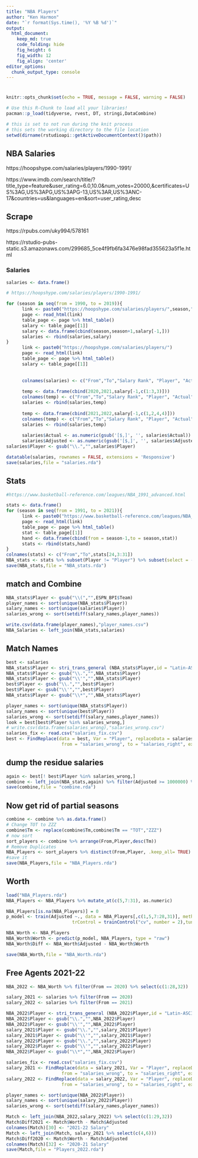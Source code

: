 ```yaml
---
title: "NBA Players"
author: "Ken Harmon"
date: "`r format(Sys.time(), '%Y %B %d')`"
output:
  html_document:  
    keep_md: true
    code_folding: hide
    fig_height: 6
    fig_width: 12
    fig_align: 'center'
editor_options: 
  chunk_output_type: console
---
```


# {.tabset .tabset-fade}

```r
knitr::opts_chunk$set(echo = TRUE, message = FALSE, warning = FALSE)
```

```r
# Use this R-Chunk to load all your libraries!
pacman::p_load(tidyverse, rvest, DT, stringi,DataCombine)
```

```r
# this is set to not run during the knit process
# this sets the working directory to the file location
setwd(dirname(rstudioapi::getActiveDocumentContext()$path))
```

## NBA Salaries

https://hoopshype.com/salaries/players/1990-1991/

https://www.imdb.com/search/title/?title_type=feature&user_rating=6.0,10.0&num_votes=20000,&certificates=US%3AG,US%3APG,US%3APG-13,US%3AR,US%3ANC-17&countries=us&languages=en&sort=user_rating,desc

## Scrape

https://rpubs.com/uky994/578161

https://rstudio-pubs-static.s3.amazonaws.com/299685_5ce4f9fb6fa3476e98fad355623a5f1e.html

### Salaries

```r
salaries <- data.frame()

# https://hoopshype.com/salaries/players/1990-1991/ 

for (season in seq(from = 1990, to = 2019)){
      link <- paste0("https://hoopshype.com/salaries/players/",season,"-",season+1,"/")
      page <- read_html(link)
      table_page <- page %>% html_table()
      salary <- table_page[[1]]
      salary <- data.frame(cbind(season,season+1,salary[-1,])) 
      salaries <- rbind(salaries,salary)
}
      link <- paste0("https://hoopshype.com/salaries/players/")
      page <- read_html(link)
      table_page <- page %>% html_table()
      salary <- table_page[[1]]
      
      
      colnames(salaries) <- c("From","To","Salary Rank", "Player", "Actual", "Adjusted")
      
      temp <- data.frame(cbind(2020,2021,salary[-1,c(1:3,3)]))
      colnames(temp) <- c("From","To","Salary Rank", "Player", "Actual", "Adjusted")
      salaries <- rbind(salaries,temp)
      
      temp <- data.frame(cbind(2021,2022,salary[-1,c(1,2,4,4)]))
      colnames(temp) <- c("From","To","Salary Rank", "Player", "Actual", "Adjusted")
      salaries <- rbind(salaries,temp)
      
      salaries$Actual <- as.numeric(gsub('[$,]', '', salaries$Actual))
      salaries$Adjusted <- as.numeric(gsub('[$,]', '', salaries$Adjusted))
salaries$Player <- gsub("\\.","",salaries$Player) 

datatable(salaries, rownames = FALSE, extensions = 'Responsive')
save(salaries,file = "salaries.rda")

```

## Stats

```r

#https://www.basketball-reference.com/leagues/NBA_1991_advanced.html

stats <- data.frame()
for (season in seq(from = 1991, to = 2021)){
      link <- paste0("https://www.basketball-reference.com/leagues/NBA_",season,"_advanced.html")
      page <- read_html(link)
      table_page <- page %>% html_table()
      stat <- table_page[[1]]
      hand <- data.frame(cbind(from = season-1,to = season,stat)) 
      stats <- rbind(stats,hand)
}
colnames(stats) <- c("From","To",stats[24,3:31])
NBA_stats <- stats %>% subset(Player != "Player") %>% subset(select = -c(Rk))
save(NBA_stats,file = "NBA_stats.rda")
```

## match and Combine

```r
NBA_stats$Player <- gsub("\\(","",ESPN_BPI$Team)
player_names <- sort(unique(NBA_stats$Player))
salary_names <- sort(unique(salaries$Player))
salaries_wrong <- sort(setdiff(salary_names,player_names))

write.csv(data.frame(player_names),"player_names.csv")
NBA_Salaries <- left_join(NBA_stats,salaries)
```

## Match Names

```r
best <- salaries 
NBA_stats$Player <- stri_trans_general (NBA_stats$Player,id = "Latin-ASCII")
NBA_stats$Player <- gsub("\\.","",NBA_stats$Player)
NBA_stats$Player <- gsub("\\'","",NBA_stats$Player)
best$Player <- gsub("\\.","",best$Player)
best$Player <- gsub("\\'","",best$Player)
NBA_stats$Player <- gsub("\\*","",NBA_stats$Player)

player_names <- sort(unique(NBA_stats$Player))
salary_names <- sort(unique(best$Player))
salaries_wrong <- sort(setdiff(salary_names,player_names))
look = best[best$Player %in% salaries_wrong,]
# write.csv(data.frame(salaries_wrong),"salaries_wrong.csv")
salaries_fix <- read.csv("salaries_fix.csv")
best <- FindReplace(data = best, Var = "Player", replaceData = salaries_fix,
                     from = "salaries_wrong", to = "salaries_right", exact = TRUE)
```

## dump the residue salaries

```r
again <- best[! best$Player %in% salaries_wrong,]
combine <- left_join(NBA_stats,again) %>% filter(Adjusted >= 1000000) %>% select(c(-21,-26))
save(combine,file = "combine.rda")
```

## Now get rid of partial seasons

```r
combine <- combine %>% as.data.frame()
# Change TOT to ZZZ
combine$Tm <- replace(combine$Tm,combine$Tm == "TOT","ZZZ")
# now sort
sort_players <- combine %>% arrange(From,Player,desc(Tm))
# Remove Duplicates
NBA_Players <- sort_players %>% distinct(From,Player, .keep_all= TRUE)
#save it
save(NBA_Players,file = "NBA_Players.rda")
```

## Worth

```r
load("NBA_Players.rda")
NBA_Players <- NBA_Players %>% mutate_at(c(5,7:31), as.numeric) 

NBA_Players[is.na(NBA_Players)] = 0
p_model <- train(Adjusted ~., data = NBA_Players[,c(1,5,7:28,31)], method = "glmnet",
                         trControl = trainControl("cv", number = 2),tuneLength = 2)

NBA_Worth <- NBA_Players
NBA_Worth$Worth <- predict(p_model, NBA_Players, type = "raw")
NBA_Worth$Diff <- NBA_Worth$Adjusted - NBA_Worth$Worth

save(NBA_Worth,file = "NBA_Worth.rda")
```

## Free Agents 2021-22

```r
NBA_2022 <- NBA_Worth %>% filter(From == 2020) %>% select(c(1:28,32))

salary_2021 <- salaries %>% filter(From == 2020)
salary_2022 <- salaries %>% filter(From == 2021)

NBA_2022$Player <- stri_trans_general (NBA_2022$Player,id = "Latin-ASCII")
NBA_2022$Player <- gsub("\\.","",NBA_2022$Player)
NBA_2022$Player <- gsub("\\'","",NBA_2022$Player)
salary_2021$Player <- gsub("\\.","",salary_2021$Player)
salary_2021$Player <- gsub("\\'","",salary_2021$Player)
salary_2022$Player <- gsub("\\.","",salary_2022$Player)
salary_2022$Player <- gsub("\\'","",salary_2022$Player)
NBA_2022$Player <- gsub("\\*","",NBA_2022$Player)

salaries_fix <- read.csv("salaries_fix.csv")
salary_2021 <- FindReplace(data = salary_2021, Var = "Player", replaceData = salaries_fix,
                     from = "salaries_wrong", to = "salaries_right", exact = TRUE)
salary_2022 <- FindReplace(data = salary_2022, Var = "Player", replaceData = salaries_fix,
                     from = "salaries_wrong", to = "salaries_right", exact = TRUE)

player_names <- sort(unique(NBA_2022$Player))
salary_names <- sort(unique(salary_2022$Player))
salaries_wrong <- sort(setdiff(salary_names,player_names))

Match <- left_join(NBA_2022,salary_2022) %>% select(c(1:29,32))
Match$Diff2021 <- Match$Worth - Match$Adjusted
colnames(Match)[30] <- "2021-22 Salary"
Match <- left_join(Match, salary_2021 %>% select(c(4,6)))
Match$Diff2020 <- Match$Worth - Match$Adjusted
colnames(Match)[32] <- "2020-21 Salary"
save(Match,file = "Players_2022.rda")
```



